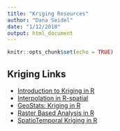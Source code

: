 ```yaml
---
title: "Kriging Resources"
author: "Dana Seidel"
date: "1/12/2018"
output: html_document
---
```


```r
knitr::opts_chunk$set(echo = TRUE)
```

## Kriging Links
- [Introduction to Kriging in R](https://rpubs.com/nabilabd/118172)
- [Interpolation in R-spatial](http://rspatial.org/analysis/rst/4-interpolation.html)
- [GeoStats: Kriging in R](http://rstudio-pubs-static.s3.amazonaws.com/80464_9156596afb2e4dcda53e3650a68df82a.html)
- [Raster Based Analysis in R](https://geoscripting-wur.github.io/IntroToRaster/#Overview_of_the_raster_package)
- [SpatioTemporal Kriging in R](https://www.r-bloggers.com/spatio-temporal-kriging-in-r/)



